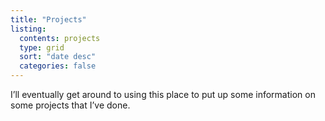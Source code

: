 ```yaml
---
title: "Projects"
listing: 
  contents: projects 
  type: grid 
  sort: "date desc" 
  categories: false 
---
```


I'll eventually get around to using this place to put up some information on some projects that I've done. 